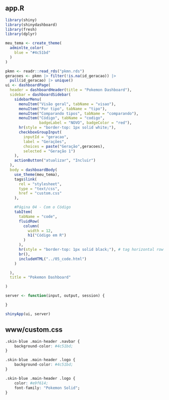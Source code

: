 
## app.R

```r
library(shiny)
library(shinydashboard)
library(fresh)
library(dplyr)

meu_tema <- create_theme(
  adminlte_color(
    blue = "#4c51bd"
  )
)

pkmn <- readr::read_rds("pkmn.rds")
geracoes <- pkmn |> filter(!is.na(id_geracao)) |>
  pull(id_geracao) |> unique()
ui <- dashboardPage(
  header = dashboardHeader(title = "Pokemon Dashboard"),
  sidebar = dashboardSidebar(
    sidebarMenu(
      menuItem("Visão geral", tabName = "visao"),
      menuItem("Por tipo", tabName = "tipo"),
      menuItem("Comparando tipos", tabName = "comparando"),
      menuItem("Código", tabName = "codigo",
               badgeLabel = "NOVO", badgeColor = "red"),
      hr(style = "border-top: 1px solid white;"),
      checkboxGroupInput(
        inputId = "geracao",
        label = "Gerações",
        choices = paste("Geração",geracoes),
        selected = "Geração 1")
    ),
    actionButton("atualizar", "Incluir")
  ),
  body = dashboardBody(
    use_theme(meu_tema),
    tags$link(
      rel = "stylesheet",
      type = "text/css",
      href = "custom.css"
    ),

    #Página 04 - Com o Código
    tabItem(
      tabName = "code",
      fluidRow(
        column(
          width = 12,
          h1("Código em R")
        )
      ),
      hr(style = "border-top: 1px solid black;"), # tag horizontal row style para mudar o css
      br(),
      includeHTML("../05_code.html")
    )

  ),
  title = "Pokemon Dashboard"

)

server <- function(input, output, session) {

}

shinyApp(ui, server)
```


## www/custom.css

```r
.skin-blue .main-header .navbar {
    background-color: #4c51bd;
}

.skin-blue .main-header .logo {
    background-color: #4c51bd;
}

.skin-blue .main-header .logo {
    color: #e9f614;
    font-family: "Pokemon Solid";
}
```


